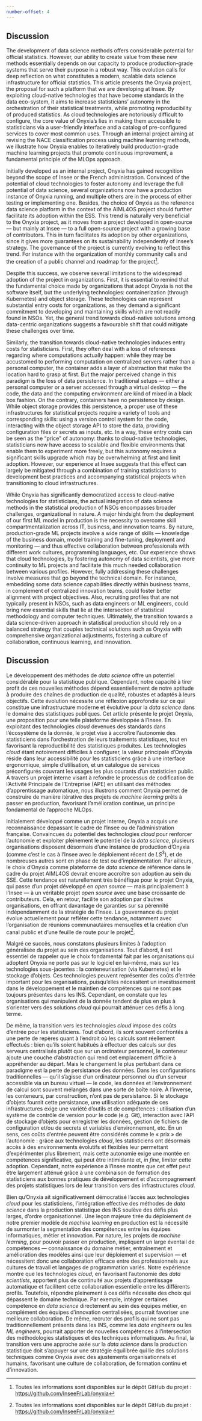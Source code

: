 ```yaml
---
number-offset: 4
---
```


::: {.content-visible when-profile="en"}

# Discussion

The development of data science methods offers considerable potential for official statistics. However, our ability to create value from these new methods essentially depends on our capacity to produce production-grade systems that serve their purpose in a robust way. This evolution calls for deep reflection on what constitutes a modern, scalable data science infrastructure for official statistics. This article presents the Onyxia project, the proposal for such a platform that we are developing at Insee. By exploiting cloud-native technologies that have become standards in the data eco-system, it aims to increase statisticians' autonomy in the orchestration of their statistical treatments, while promoting reproducibility of produced statistics. As cloud technologies are notoriously difficult to configure, the core value of Onyxia's lies in making them accessible to statisticians via a user-friendly interface and a catalog of pre-configured services to cover most common uses. Through an internal project aiming at revising the NACE classification process using machine learning methods, we illustrate how Onyxia enables to iteratively build production-grade machine learning projects that promote continuous improvement, a fundamental principle of the MLOps approach.

Initially developed as an internal project, Onyxia has gained recognition beyond the scope of Insee or the French administration. Convinced of the potential of cloud technologies to foster autonomy and leverage the full potential of data science, several organizations now have a production instance of Onyxia running, and multiple others are in the process of either testing or implementing one. Besides, the choice of Onyxia as the reference data science platform in the context of the AIML4OS project should further facilitate its adoption within the ESS. This trend is naturally very beneficial to the Onyxia project, as it moves from a project developed in open-source — but mainly at Insee — to a full open-source project with a growing base of contributors. This in turn facilitates its adoption by other organizations, since it gives more guarantees on its sustainability independently of Insee's strategy. The governance of the project is currently evolving to reflect this trend. For instance with the organization of monthly community calls and the creation of a public channel and roadmap for the project[^onyxia-project].

[^onyxia-project]: All information are available on the GitHub depository of the project: [https://github.com/InseeFrLab/onyxia]()

Despite this success, we observe several limitations to the widespread adoption of the project in organizations. First, it is essential to remind that the fundamental choice made by organizations that adopt Onyxia is not the software itself, but the underlying technologies: containerization (through Kubernetes) and object storage. These technologies can represent substantial entry costs for organizations, as they demand a significant commitment to developing and maintaining skills which are not readily found in NSOs. Yet, the general trend towards cloud-native solutions among data-centric organizations suggests a favourable shift that could mitigate these challenges over time.

Similarly, the transition towards cloud-native technologies induces entry costs for statisticians. First, they often deal with a loss of references regarding where computations actually happen: while they may be accustomed to performing computation on centralized servers rather than a personal computer, the container adds a layer of abstraction that make the location hard to grasp at first. But the major perceived change in this paradigm is the loss of data persistence. In traditional setups — either a personal computer or a server accessed through a virtual desktop — the code, the data and the computing environment are kind of mixed in a black box fashion. On the contrary, containers have no persistence by design. While object storage provides this persistence, a proper use of these infrastructures for statistical projects require a variety of tools and corresponding skills: using a version control system for the code, interacting with the object storage API to store the data, providing configuration files or secrets as inputs, etc. In a way, these entry costs can be seen as the "price" of autonomy: thanks to cloud-native technologies, statisticians now have access to scalable and flexible environments that enable them to experiment more freely, but this autonomy requires a significant skills upgrade which may be overwhelming at first and limit adoption. However, our experience at Insee suggests that this effect can largely be mitigated through a combination of training statisticians to development best practices and accompanying statistical projects when transitioning to cloud infrastructures.

While Onyxia has significantly democratized access to cloud-native technologies for statisticians, the actual integration of data science methods in the statistical production of NSOs encompasses broader challenges, organizational in nature. A major hindsight from the deployment of our first ML model in production is the necessity to overcome skill compartmentalization across IT, business, and innovation teams. By nature, production-grade ML projects involve a wide range of skills — knowledge of the business domain, model training and fine-tuning, deployment and monitoring — and thus effective collaboration between professionals with different work cultures, programming languages, etc. Our experience shows that cloud technologies, by fostering autonomy of data scientists, give more continuity to ML projects and facilitate this much needed collaboration between various profiles. However, fully addressing these challenges involve measures that go beyond the technical domain. For instance, embedding some data science capabilities directly within business teams, in complement of centralized innovation teams, could foster better alignment with project objectives. Also, recruiting profiles that are not typically present in NSOs, such as data engineers or ML engineers, could bring new essential skills that lie at the intersection of statistical methodology and computer techniques. Ultimately, the transition towards a data science-driven approach in statistical production should rely on a balanced strategy that couples technical solutions such as Onyxia with comprehensive organizational adjustments, fostering a culture of collaboration, continuous learning, and innovation.


:::


<!-- ############################################################################################################## -->
<!-- ############################################################################################################## -->
<!-- ############################################################################################################## -->



::: {.content-visible when-profile="fr"}

# Discussion


Le développement des méthodes de *data science* offre un potentiel considérable pour la statistique publique. Cependant, notre capacité à tirer profit de ces nouvelles méthodes dépend essentiellement de notre aptitude à produire des chaînes de production de qualité, robustes et adaptés à leurs objectifs. Cette évolution nécessite une réflexion approfondie sur ce qui constitue une infrastructure moderne et évolutive pour la *data science* dans le domaine des statistiques publiques. Cet article présente le projet Onyxia, une proposition pour une telle plateforme développée à l'Insee. En exploitant des technologies *cloud* devenues des standards dans l'écosystème de la donnée, le projet vise à accroître l'autonomie des statisticiens dans l'orchestration de leurs traitements statistiques, tout en favorisant la reproductibilité des statistiques produites. Les technologies *cloud* étant notoirement difficiles à configurer, la valeur principale d’Onyxia réside dans leur accessibilité pour les statisticiens grâce à une interface ergonomique, simple d'utilisation, et un catalogue de services préconfigurés couvrant les usages les plus courants d'un statisticien public. À travers un projet interne visant à refondre le processus de codification de l'Activité Principale de l'Entreprise (APE) en utilisant des méthodes d'apprentissage automatique, nous illustrons comment Onyxia permet de construire de manière itérative des projets de *machine learning* prêts à passer en production, favorisant l'amélioration continue, un principe fondamental de l'approche MLOps.

Initialement développé comme un projet interne, Onyxia a acquis une reconnaissance dépassant le cadre de l'Insee ou de l'administration française. Convaincues du potentiel des technologies *cloud* pour renforcer l'autonomie et exploiter pleinement le potentiel de la *data science*, plusieurs organisations disposent désormais d'une instance de production d'Onyxia (comme c'est le cas à l'Insee avec le déploiement récent de $LS^3$), et de nombreuses autres sont en phase de test ou d'implémentation. Par ailleurs, le choix d’Onyxia comme plateforme de *data science* de référence dans le cadre du projet AIML4OS devrait encore accroître son adoption au sein du SSE. Cette tendance est naturellement très bénéfique pour le projet Onyxia, qui passe d’un projet développé en *open source* — mais principalement à l’Insee — à un véritable projet *open source* avec une base croissante de contributeurs. Cela, en retour, facilite son adoption par d'autres organisations, en offrant davantage de garanties sur sa pérennité indépendamment de la stratégie de l'Insee. La gouvernance du projet évolue actuellement pour refléter cette tendance, notamment avec l'organisation de réunions communautaires mensuelles et la création d’un canal public et d’une feuille de route pour le projet[^onyxia-project].

[^onyxia-project]: Toutes les informations sont disponibles sur le dépôt GitHub du projet : [https://github.com/InseeFrLab/onyxia]()

Malgré ce succès, nous constatons plusieurs limites à l'adoption généralisée du projet au sein des organisations. Tout d'abord, il est essentiel de rappeler que le choix fondamental fait par les organisations qui adoptent Onyxia ne porte pas sur le logiciel en lui-même, mais sur les technologies sous-jacentes : la conteneurisation (via Kubernetes) et le stockage d'objets. Ces technologies peuvent représenter des coûts d'entrée important pour les organisations, puisqu'elles nécessitent un investissement dans le développement et le maintien de compétences qui ne sont pas toujours présentes dans les INS. Cependant, on constate que les organisations qui manipulent de la donnée tendent de plus en plus à s'orienter vers des solutions *cloud* qui pourrait atténuer ces défis à long terme.

De même, la transition vers les technologies *cloud* impose des coûts d'entrée pour les statisticiens. Tout d'abord, ils sont souvent confrontés à une perte de repères quant à l'endroit où les calculs sont réellement effectués : bien qu'ils soient habitués à effectuer des calculs sur des serveurs centralisés plutôt que sur un ordinateur personnel, le conteneur ajoute une couche d'abstraction qui rend cet emplacement difficile à appréhender au départ. Mais le changement le plus pertubant dans ce paradigme est la perte de persistance des données. Dans les configurations traditionnelles — qu'il s'agisse d'un ordinateur personnel ou d'un serveur accessible via un bureau virtuel — le code, les données et l'environnement de calcul sont souvent mélangés dans une sorte de boîte noire. À l'inverse, les conteneurs, par construction, n'ont pas de persistance. Si le stockage d'objets fournit cette persistance, une utilisation adéquate de ces infrastructures  exige une variété d'outils et de compétences : utilisation d'un système de contrôle de version pour le code (e.g. Git), interaction avec l'API de stockage d'objets pour enregistrer les données, gestion de fichiers de configuration et/ou de secrets et variables d'environnement, etc. En un sens, ces coûts d'entrée peuvent être considérés comme le « prix » de l'autonomie : grâce aux technologies *cloud*, les statisticiens ont désormais accès à des environnements évolutifs et flexibles leur permettant d’expérimenter plus librement, mais cette autonomie exige une montée en compétences significative, qui peut être intimidante et, *in fine*, limiter cette adoption. Cependant, notre expérience à l'Insee montre que cet effet peut être largement atténué grâce à une combinaison de formation des statisticiens aux bonnes pratiques de développement et d’accompagnement des projets statistiques lors de leur transition vers des infrastructures *cloud*.

Bien qu'Onyxia ait significativement démocratisé l'accès aux technologies *cloud* pour les statisticiens, l'intégration effective des méthodes de *data science* dans la production statistique des INS soulève des défis plus larges, d'ordre organisationnel. Une leçon majeure tirée du déploiement de notre premier modèle de *machine learning* en production est la nécessité de surmonter la segmentation des compétences entre les équipes informatiques, métier et innovation. Par nature, les projets de *machine learning*, pour pouvoir passer en production, impliquent un large éventail de compétences — connaissance du domaine métier, entraînement et amélioration des modèles ainsi que leur déploiement et supervision — et nécessitent donc une collaboration efficace entre des professionnels aux cultures de travail et langages de programmation variés. Notre expérience montre que les technologies *cloud*, en favorisant l'autonomie des *data scientists*, apportent plus de continuité aux projets d'apprentissage automatique et facilitent cette collaboration essentielle entre les différents profils. Toutefois, répondre pleinement à ces défis nécessite des choix qui dépassent le domaine technique. Par exemple, intégrer certaines compétence en *data science* directement au sein des équipes métier, en complément des équipes d'innovation centralisées, pourrait favoriser une meilleure collaboration. De même, recruter des profils qui ne sont pas traditionnellement présents dans les INS, comme les *data engineers* ou les *ML engineers*, pourrait apporter de nouvelles compétences à l'intersection des méthodologies statistiques et des techniques informatiques. Au final, la transition vers une approche axée sur la *data science* dans la production statistique doit s'appuyer sur une stratégie équilibrée qui lie des solutions techniques comme Onyxia avec des ajustements organisationnels et humains, favorisant une culture de collaboration, de formation continu et d’innovation.


::: 

